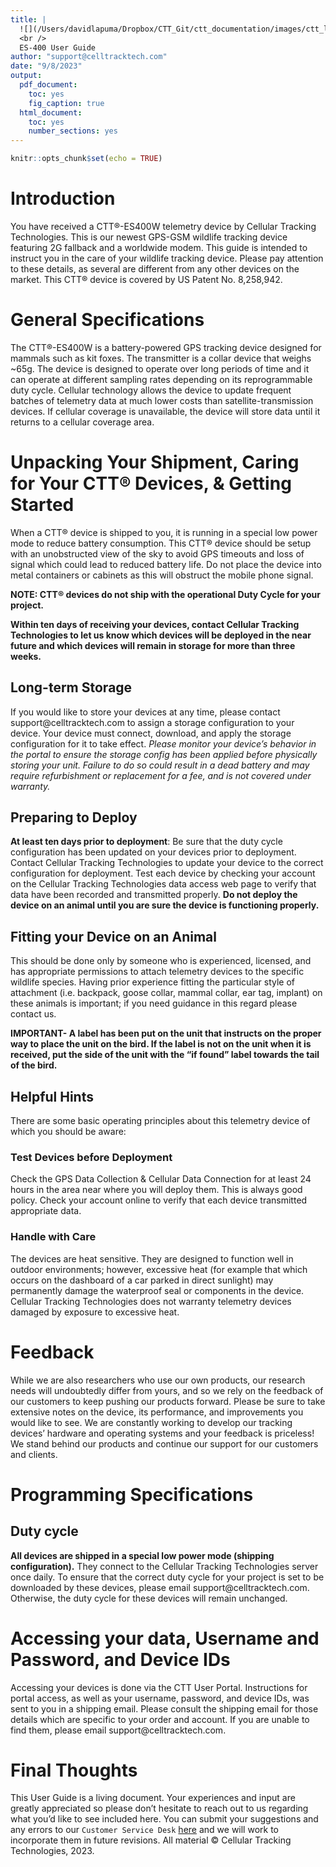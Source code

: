 ```yaml
---
title: |
  ![](/Users/davidlapuma/Dropbox/CTT_Git/ctt_documentation/images/ctt_logo.png){width=3in}  
  <br />
  ES-400 User Guide
author: "support@celltracktech.com"
date: "9/8/2023"
output:
  pdf_document:
    toc: yes
    fig_caption: true
  html_document:
    toc: yes
    number_sections: yes
---
```


```r
knitr::opts_chunk$set(echo = TRUE)
```

# Introduction

You have received a CTT®-ES400W telemetry device by Cellular Tracking Technologies. This is our newest GPS-GSM wildlife tracking device featuring 2G fallback and a worldwide modem. This guide is intended to instruct you in the care of your wildlife tracking device. Please pay attention to these details, as several are different from any other devices on the market. This CTT® device is covered by US Patent No. 8,258,942.

# General Specifications

The CTT®-ES400W is a battery-powered GPS tracking device designed for mammals such as kit foxes. The transmitter is a collar device that weighs ~65g. The device is designed to operate over long periods of time and it can operate at different sampling rates depending on its reprogrammable duty cycle. Cellular technology allows the device to update frequent batches of telemetry data at much lower costs than satellite-transmission devices. If cellular coverage is unavailable, the device will store data until it returns to a cellular coverage area. 

# Unpacking Your Shipment, Caring for Your CTT® Devices, & Getting Started

When a CTT® device is shipped to you, it is running in a special low power mode to reduce battery consumption. This CTT® device should be setup with an unobstructed view of the sky to avoid GPS timeouts and loss of signal which could lead to reduced battery life. Do not place the device into metal containers or cabinets as this will obstruct the mobile phone signal.

**NOTE: CTT® devices do not ship with the operational Duty Cycle for your project.**

**Within ten days of receiving your devices, contact Cellular Tracking Technologies to let us know which devices will be deployed in the near future and which devices will remain in storage for more than three weeks.**

## Long-term Storage

If you would like to store your devices at any time, please contact support@celltracktech.com to assign a storage configuration to your device. Your device must connect, download, and apply the storage configuration for it to take effect. *Please monitor your device's behavior in the portal to ensure the storage config has been applied before physically storing your unit. Failure to do so could result in a dead battery and may require refurbishment or replacement for a fee, and is not covered under warranty.*

## Preparing to Deploy

**At least ten days prior to deployment**: Be sure that the duty cycle configuration has been updated on your devices prior to deployment. Contact Cellular Tracking Technologies to update your device to the correct configuration for deployment. Test each device by checking your account on the Cellular Tracking Technologies data access web page to verify that data have been recorded and transmitted properly. **Do not deploy the device on an animal until you are sure the device is functioning properly.**

## Fitting your Device on an Animal

This should be done only by someone who is experienced, licensed, and has appropriate permissions to attach telemetry devices to the specific wildlife species. Having prior experience fitting the particular style of attachment (i.e. backpack, goose collar, mammal collar, ear tag, implant) on these animals is important; if you need guidance in this regard please contact us. 
						
**IMPORTANT- A label has been put on the unit that instructs on the proper way to place the unit on the bird.  If the label is not on the unit when it is received, put the side of the unit with the “if found” label towards the tail of the bird.**

## Helpful Hints

There are some basic operating principles about this telemetry device of which you should be aware:

### Test Devices before Deployment

Check the GPS Data Collection & Cellular Data Connection for at least 24 hours in the area near where you will deploy them. This is always good policy. Check your account online to verify that each device transmitted appropriate data.

### Handle with Care

The devices are heat sensitive. They are designed to function well in outdoor environments; however, excessive heat (for example that which occurs on the dashboard of a car parked in direct sunlight) may permanently damage the waterproof seal or components in the device. Cellular Tracking Technologies does not warranty telemetry devices damaged by exposure to excessive heat.

# Feedback

While we are also researchers who use our own products, our research needs will undoubtedly differ from yours, and so we rely on the feedback of our customers to keep pushing our products forward. Please be sure to take extensive notes on the device, its performance, and improvements you would like to see. We are constantly working to develop our tracking devices’ hardware and operating systems and your feedback is priceless! We stand behind our products and continue our support for our customers and clients.

# Programming Specifications

## Duty cycle

**All devices are shipped in a special low power mode (shipping configuration).** They connect to the Cellular Tracking Technologies server once daily.  To ensure that the correct duty cycle for your project is set to be downloaded by these devices, please email support@celltracktech.com. Otherwise, the duty cycle for these devices will remain unchanged.

# Accessing your data, Username and Password, and Device IDs

Accessing your devices is done via the CTT User Portal. Instructions for portal access, as well as your username, password, and device IDs, was sent to you in a shipping email. Please consult the shipping email for those details which are specific to your order and account. If you are unable to find them, please email support@celltracktech.com.

# Final Thoughts

This User Guide is a living document. Your experiences and input are greatly appreciated so please don't hesitate to reach out to us regarding what you'd like to see included here. You can submit your suggestions and any errors to our `Customer Service Desk` [here](https://celltracktech.com/pages/customer-service-desk-csd) and we will work to incorporate them in future revisions. All material © Cellular Tracking Technologies, 2023.
